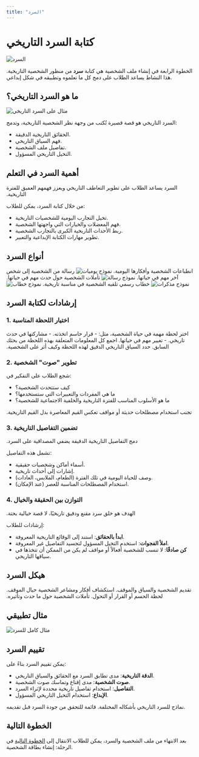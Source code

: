 ```yaml
---
title: "السرد"
---
```


<Icon icon="traffic-cone" iconType="duotone" color="#851F6A" size={72} />

# كتابة السرد التاريخي

![السرد](/images/narrative.png)

الخطوة الرابعة في إنشاء ملف الشخصية هي كتابة **سرد** من منظور الشخصية التاريخية. هذا النشاط يساعد الطلاب على دمج كل ما تعلموه وتطبيقه في شكل إبداعي.

## ما هو السرد التاريخي؟

<Frame>
  <img src="/narrativeexample.png" alt="مثال على السرد التاريخي" />
</Frame>

السرد التاريخي هو قصة قصيرة تُكتب من وجهة نظر الشخصية التاريخية، وتدمج:

- الحقائق التاريخية الدقيقة.
- فهم السياق التاريخي.
- تفاصيل ملف الشخصية.
- التخيل التاريخي المسؤول.

## أهمية السرد في التعلم

<Note>
  السرد يساعد الطلاب على تطوير التعاطف التاريخي ويعزز فهمهم العميق للفترة التاريخية.
</Note>

من خلال كتابة السرد، يمكن للطلاب:

- تخيل التجارب اليومية للشخصيات التاريخية.
- فهم المعضلات والخيارات التي واجهتها الشخصية.
- ربط الأحداث التاريخية الكبرى بالتجارب الشخصية.
- تطوير مهارات الكتابة الإبداعية والتعبير.

## أنواع السرد

<AccordionGroup>
  <Accordion title="اليوميات الشخصية">
    انطباعات الشخصية وأفكارها اليومية.
    <Frame>
      <img src="/diary.png" alt="نموذج يوميات" />
    </Frame>
  </Accordion>
  <Accordion title="الرسائل">
    رسالة من الشخصية إلى شخص آخر مهم في حياتها.
    <Frame>
      <img src="/letter.png" alt="نموذج رسالة" />
    </Frame>
  </Accordion>
  <Accordion title="المذكرات">
    تأملات الشخصية حول حدث مهم في حياتها.
    <Frame>
      <img src="/memoir.png" alt="نموذج مذكرات" />
    </Frame>
  </Accordion>
  <Accordion title="الخطاب">
    خطاب رسمي تلقيه الشخصية في مناسبة تاريخية.
    <Frame>
      <img src="/speech.png" alt="نموذج خطاب" />
    </Frame>
  </Accordion>
</AccordionGroup>

## إرشادات لكتابة السرد

### 1. اختيار اللحظة المناسبة

<Steps>
  <Step title="تحديد لحظة مهمة">
    اختر لحظة مهمة في حياة الشخصية، مثل:
    - قرار حاسم اتخذته.
    - مشاركتها في حدث تاريخي.
    - تغيير مهم في حياتها.
  </Step>
  <Step title="جمع المعلومات">
    اجمع كل المعلومات المتعلقة بهذه اللحظة من بحثك السابق.
  </Step>
  <Step title="تحديد السياق">
    حدد السياق التاريخي الدقيق لهذه اللحظة وكيف أثر على الشخصية.
  </Step>
</Steps>

### 2. تطوير "صوت" الشخصية

شجع الطلاب على التفكير في:

- كيف ستتحدث الشخصية؟
- ما هي المفردات والتعبيرات التي ستستخدمها؟
- ما هو الأسلوب المناسب للفترة التاريخية والخلفية الاجتماعية للشخصية؟

<Warning>
  تجنب استخدام مصطلحات حديثة أو مواقف تعكس القيم المعاصرة بدل القيم التاريخية.
</Warning>

### 3. تضمين التفاصيل التاريخية

<Tip>
  دمج التفاصيل التاريخية الدقيقة يضفي المصداقية على السرد.
</Tip>

تشمل هذه التفاصيل:

- أسماء أماكن وشخصيات حقيقية.
- إشارات إلى أحداث تاريخية.
- وصف للحياة اليومية في تلك الفترة (الطعام، الملابس، العادات).
- استخدام المصطلحات المناسبة للعصر (عند الإمكان).

### 4. التوازن بين الحقيقة والخيال

<Note>
  الهدف هو خلق سرد مقنع ودقيق تاريخيًا، لا قصة خيالية بحتة.
</Note>

إرشادات للطلاب:

- **ابدأ بالحقائق**: استند إلى الوقائع التاريخية المعروفة.
- **املأ الفجوات**: استخدم التخيل المسؤول لتجسيد التفاصيل غير المعروفة.
- **كن صادقًا**: لا تنسب للشخصية أفعالاً أو مواقف لم يكن من الممكن أن تتخذها في سياقها التاريخي.

## هيكل السرد

<Steps>
  <Step title="المقدمة">
    تقديم الشخصية والسياق والموقف.
  </Step>
  <Step title="التطور">
    استكشاف أفكار ومشاعر الشخصية حيال الموقف.
  </Step>
  <Step title="ذروة الحدث">
    لحظة الحسم أو القرار أو التحول.
  </Step>
  <Step title="الخاتمة">
    تأملات الشخصية حول ما حدث وتأثيره.
  </Step>
</Steps>

## مثال تطبيقي

<Frame>
  <img src="/narrativeexamplefull.png" alt="مثال كامل للسرد" />
</Frame>

## تقييم السرد

يمكن تقييم السرد بناءً على:

- **الدقة التاريخية**: مدى تطابق السرد مع الحقائق والسياق التاريخي.
- **صوت الشخصية**: مدى إقناع وتماسك صوت الشخصية.
- **التفاصيل**: استخدام تفاصيل تاريخية محددة لإثراء السرد.
- **الإبداع**: استخدام التخيل التاريخي المسؤول.

<CardGroup>
  <Card title="قوالب السرد" icon="file-lines" href="/ar/ملف-الشخصية/الموارد#قوالب-السرد">
    نماذج للسرد التاريخي بأشكاله المختلفة.
  </Card>
  <Card title="قائمة التحقق" icon="check-square" href="/ar/ملف-الشخصية/الموارد#قوائم-التحقق">
    قائمة للتحقق من جودة السرد قبل تقديمه.
  </Card>
</CardGroup>

## الخطوة التالية

بعد الانتهاء من ملف الشخصية والسرد، يمكن للطلاب الانتقال إلى [الخطوة التالية](/ar/بطاقةالشخصية/وصف-عام) في الرحلة: إنشاء بطاقة الشخصية. 